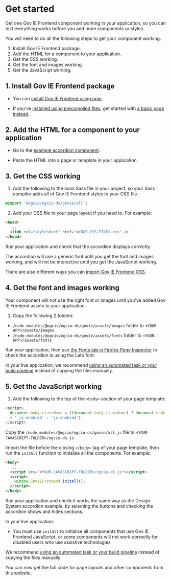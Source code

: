 
<Meta title="Docs/Get started" />

# Get started

Get one Gov IE Frontend component working in your application, so you can test everything works before you add more components or styles.

You will need to do all the following steps to get your component working.

1. Install Gov IE Frontend package.
2. Add the HTML for a component to your application.
3. Get the CSS working.
4. Get the font and images working.
5. Get the JavaScript working.

## 1. Install Gov IE Frontend package

- You can [install Gov IE Frontend using npm](?path=/docs/docs-install-and-update-with-npm--docs).

- If you've [installed using precompiled files](?path=/story/docs-install-using-precompiled-files--docs), get started with [a basic page instead](?path=/story/docs-install-using-precompiled-files--docs#basic-example-page).

## 2. Add the HTML for a component to your application

- Go to the [example accordion component](?path=/docs/typography-accordion--default).

- Paste the HTML into a page or template in your application.

## 3. Get the CSS working

1. Add the following to the main Sass file in your project, so your Sass compiler adds all of Gov IE Frontend styles to your CSS file.

```sass
@import '@ogcio/ogcio-ds/govie/all';
```

2. Add your CSS file to your page layout if you need to. For example:

```html
<head>
  ...
  <link rel="stylesheet" href="<YOUR-CSS-FILE>.css" />
</head>
```

Run your application and check that the accordion displays correctly.

The accordion will use a generic font until you get the font and images working, and will not be interactive until you get the JavaScript working.

There are also different ways you can [import Gov IE Frontend CSS](?path=/docs/docs-import-css-assets-and-javascript--docs).

## 4. Get the font and images working

Your component will not use the right font or images until you've added Gov IE Frontend assets to your application.

1. Copy the following 2 folders:

- `/node_modules/@ogcio/ogcio-ds/govie/assets/images` folder to `<YOUR-APP>/assets/images`
- `/node_modules/@ogcio/ogcio-ds/govie/assets/fonts` folder to `<YOUR-APP>/assets/fonts`

Run your application, then use [the Fonts tab in Firefox Page Inspector](https://developer.mozilla.org/en-US/docs/Tools/Page_Inspector/How_to/Edit_fonts#The_Fonts_tab) to check the accordion is using the Lato font.

In your live application, we recommend [using an automated task or your build pipeline](?path=/docs/docs-import-css-assets-and-javascript--docs#fonts-and-images-assets) instead of copying the files manually.

## 5. Get the JavaScript working

1. Add the following to the top of the `<body>` section of your page template:

```javascript
<script>
  document.body.className = ((document.body.className) ? document.body.className
  + ' js-enabled' : 'js-enabled');
</script>
```

Copy the `/node_modules/@ogcio/ogcio-ds/govie/all.js` file to `<YOUR-JAVASCRIPT-FOLDER>/ogcio-ds.js`.

Import the file before the closing `</body>` tag of your page template, then run the `initAll` function to initialise all the components. For example:

```html
<body>
  ...
  <script src="<YOUR-JAVASCRIPT-FOLDER>/ogcio-ds.js"></script>
  <script>
    window.GOVIEFrontend.initAll();
  </script>
</body>
```

Run your application and check it works the same way as the Design System accordion example, by selecting the buttons and checking the accordion shows and hides sections.

In your live application:

- You must use `initAll` to initialise all components that use Gov IE Frontend JavaScript, or some components will not work correctly for disabled users who use assistive technologies

We recommend [using an automated task or your build pipeline](?path=/docs/docs-import-css-assets-and-javascript--docs#import-javascript) instead of copying the files manually

You can now get the full code for page layouts and other components from this website.
